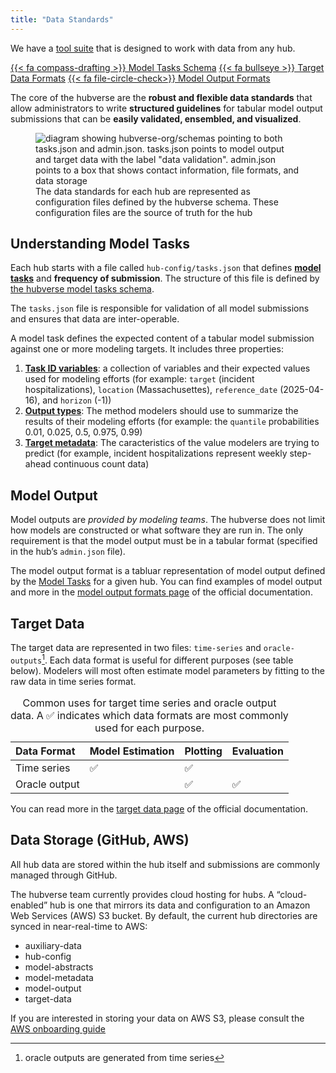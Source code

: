 ```yaml
---
title: "Data Standards"
---
```


:::{.callout-tip}

We have a [tool suite](software.qmd) that is designed to work with data from any
hub.

:::

[{{< fa compass-drafting >}} Model Tasks Schema](https://hubverse.io/en/latest/user-guide/hub-config.html#model-tasks-schema){.btn .btn-outline-dark .ms-auto}
[{{< fa bullseye >}} Target Data Formats](https://hubverse.io/en/latest/user-guide/target-data.html){.btn .btn-outline-dark .ms-auto}
[{{< fa file-circle-check>}} Model Output Formats](https://hubverse.io/en/latest/user-guide/model-output.html){.btn .btn-outline-dark .ms-auto}

The core of the hubverse are the **robust and flexible data standards** that
allow administrators to write **structured guidelines** for tabular model
output submissions that can be **easily validated, ensembled, and visualized**.

![The data standards for each hub are represented as configuration files defined by the hubverse schema. These configuration files are the source of truth for the hub](/includes/img/hub-data-config.png){alt='diagram showing hubverse-org/schemas pointing to both tasks.json and admin.json. tasks.json points to model output and target data with the label "data validation". admin.json points to a box that shows contact information, file formats, and data storage'}

## Understanding Model Tasks

Each hub starts with a file called `hub-config/tasks.json` that defines [**model tasks**](https://hubverse.io/en/latest/user-guide/tasks.html) and **frequency of submission**. The structure of this file is defined by [the hubverse model tasks schema](https://hubverse.io/en/latest/user-guide/dashboards.html).

The `tasks.json` file is responsible for validation of all model submissions
and ensures that data are inter-operable.

A model task defines the expected content of a
tabular model submission against one or more modeling targets. It includes
three properties:

1. [**Task ID
   variables**](https://hubverse.io/en/latest/user-guide/tasks.html#usage-of-task-id-variables):
   a collection of variables and their expected values used for modeling
   efforts (for example: `target` (incident hospitalizations), `location`
   (Massachusettes), `reference_date` (2025-04-16), and `horizon` (-1))
2. [**Output
   types**](https://hubverse.io/en/latest/user-guide/tasks.html#output-types):
   The method modelers should use to summarize the results of their modeling
   efforts (for example: the `quantile` probabilities 0.01, 0.025, 0.5, 0.975, 0.99)
3. [**Target
   metadata**](https://hubverse.io/en/latest/user-guide/tasks.html#target-metadata):
   The caracteristics of the value modelers are trying to predict (for example,
   incident hospitalizations represent weekly step-ahead continuous count data)

## Model Output

Model outputs are _provided by modeling teams_. The hubverse does not limit how
models are constructed or what software they are run in. The only requirement is
that the model output must be in a tabular format (specified in the hub's
`admin.json` file).

The model output format is a tabluar representation of model output defined by
the [Model Tasks](#model-tasks) for a given hub. You can find examples of model
output and more in the [model output formats
page](https://hubverse.io/en/latest/user-guide/model-output.html) of the
official documentation.

## Target Data

The target data are represented in two files: `time-series` and
`oracle-outputs`[^1]. Each data format is
useful for different purposes (see table below). Modelers will most often
estimate model parameters by fitting to the raw data in time series format.

| Data Format   | Model Estimation | Plotting | Evaluation |
|:--------------|:-----------------|:---------|:-----------|
| Time series   | ✅               | ✅       |            |
| Oracle output |                  | ✅       | ✅         |
: Common uses for target time series and oracle output data. A ✅
indicates which data formats are most commonly used for each purpose.

You can read more in the [target data page](https://hubverse.io/en/latest/user-guide/target-data.html) of the official documentation.

[^1]: oracle outputs are generated from time series

## Data Storage (GitHub, AWS)

All hub data are stored within the hub itself and submissions are commonly
managed through GitHub.

The hubverse team currently provides cloud hosting for hubs. A "cloud-enabled"
hub is one that mirrors its data and configuration to an Amazon Web Services
(AWS) S3 bucket. By default, the current hub directories are synced in
near-real-time to AWS:

- auxiliary-data
- hub-config
- model-abstracts
- model-metadata
- model-output
- target-data

If you are interested in storing your data on AWS S3, please consult the [AWS
onboarding
guide](https://hubverse.io/en/latest/developer/cloud-onboarding.html)
